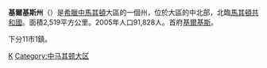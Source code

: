 {{Infobox Pref GR
|name = 基爾基斯
|name_local = Νομός Κιλκίς
|flag_periph = Flag of Greek Macedonia.svg
|image_map =  GreeceKilkis.png
|periph = [[中馬其頓|中馬其頓]] 
|capital = [[基爾基斯|基爾基斯]]
|population = 91828 
|population_as_of = 2005
|pop_rank = 39th
|popdens_rank = 43rd
|area = 2519 
|area_rank = 25th
|postal_code = 61x xx
|area_code = 234x0
|licence = ΚΙ
|provinces = 2
|municip = 11
|commun = 1
|ISO = GR-57
|website = [http://www.kilkis.gr/ www.kilkis.gr]
|munic_map = Kilkis municipalities numbered.svg
}}
'''基爾基斯州'''（{{lang-el|Κιλκίς}}）是[[希臘|希臘]][[中馬其頓|中馬其頓]]大區的一個州，位於大區的中北部，北臨[[馬其頓共和國|馬其頓共和國]]。面積2,519平方公里。2005年人口91,828人。首府[[基爾基斯|基爾基斯]]。

下分11市1鎮。

[[Category:希臘州份|Κ]]
[[Category:中马其顿大区|Category:中马其顿大区]]